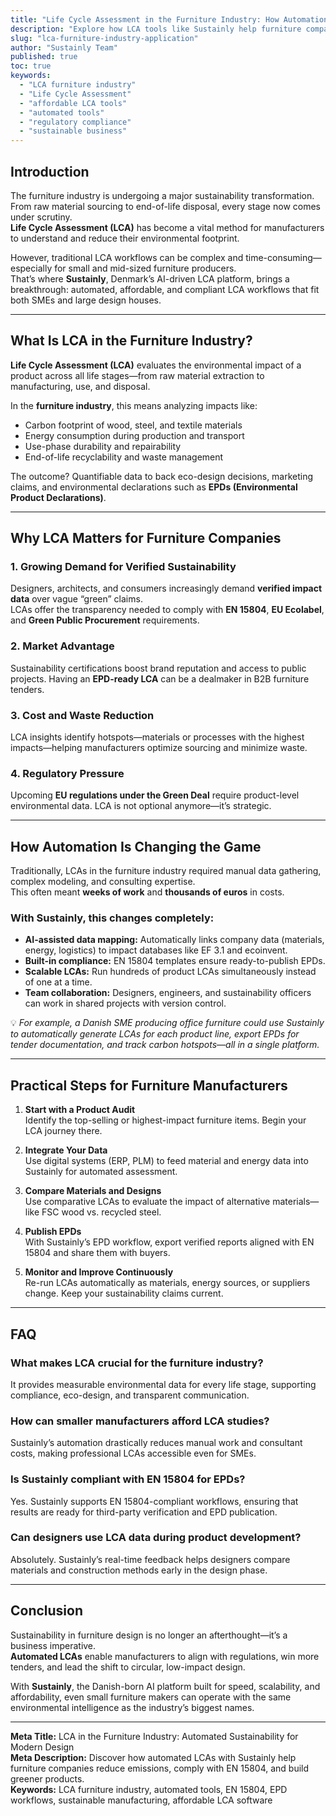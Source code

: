 ```yaml
---
title: "Life Cycle Assessment in the Furniture Industry: How Automation Is Reshaping Sustainable Design"
description: "Explore how LCA tools like Sustainly help furniture companies reduce emissions, meet EN 15804, and scale sustainability affordably."
slug: "lca-furniture-industry-application"
author: "Sustainly Team"
published: true
toc: true
keywords:
  - "LCA furniture industry"
  - "Life Cycle Assessment"
  - "affordable LCA tools"
  - "automated tools"
  - "regulatory compliance"
  - "sustainable business"
---
```


## Introduction

The furniture industry is undergoing a major sustainability transformation. From raw material sourcing to end-of-life disposal, every stage now comes under scrutiny.  
**Life Cycle Assessment (LCA)** has become a vital method for manufacturers to understand and reduce their environmental footprint.

However, traditional LCA workflows can be complex and time-consuming—especially for small and mid-sized furniture producers.  
That’s where **Sustainly**, Denmark’s AI-driven LCA platform, brings a breakthrough: automated, affordable, and compliant LCA workflows that fit both SMEs and large design houses.

---

## What Is LCA in the Furniture Industry?

**Life Cycle Assessment (LCA)** evaluates the environmental impact of a product across all life stages—from raw material extraction to manufacturing, use, and disposal.

In the **furniture industry**, this means analyzing impacts like:

- Carbon footprint of wood, steel, and textile materials  
- Energy consumption during production and transport  
- Use-phase durability and repairability  
- End-of-life recyclability and waste management  

The outcome? Quantifiable data to back eco-design decisions, marketing claims, and environmental declarations such as **EPDs (Environmental Product Declarations)**.

---

## Why LCA Matters for Furniture Companies

### 1. Growing Demand for Verified Sustainability  
Designers, architects, and consumers increasingly demand **verified impact data** over vague “green” claims.  
LCAs offer the transparency needed to comply with **EN 15804**, **EU Ecolabel**, and **Green Public Procurement** requirements.

### 2. Market Advantage  
Sustainability certifications boost brand reputation and access to public projects. Having an **EPD-ready LCA** can be a dealmaker in B2B furniture tenders.

### 3. Cost and Waste Reduction  
LCA insights identify hotspots—materials or processes with the highest impacts—helping manufacturers optimize sourcing and minimize waste.

### 4. Regulatory Pressure  
Upcoming **EU regulations under the Green Deal** require product-level environmental data. LCA is not optional anymore—it’s strategic.

---

## How Automation Is Changing the Game

Traditionally, LCAs in the furniture industry required manual data gathering, complex modeling, and consulting expertise.  
This often meant **weeks of work** and **thousands of euros** in costs.

### With Sustainly, this changes completely:
- **AI-assisted data mapping:** Automatically links company data (materials, energy, logistics) to impact databases like EF 3.1 and ecoinvent.  
- **Built-in compliance:** EN 15804 templates ensure ready-to-publish EPDs.  
- **Scalable LCAs:** Run hundreds of product LCAs simultaneously instead of one at a time.  
- **Team collaboration:** Designers, engineers, and sustainability officers can work in shared projects with version control.  

💡 *For example, a Danish SME producing office furniture could use Sustainly to automatically generate LCAs for each product line, export EPDs for tender documentation, and track carbon hotspots—all in a single platform.*

---

## Practical Steps for Furniture Manufacturers

1. **Start with a Product Audit**  
   Identify the top-selling or highest-impact furniture items. Begin your LCA journey there.

2. **Integrate Your Data**  
   Use digital systems (ERP, PLM) to feed material and energy data into Sustainly for automated assessment.

3. **Compare Materials and Designs**  
   Use comparative LCAs to evaluate the impact of alternative materials—like FSC wood vs. recycled steel.

4. **Publish EPDs**  
   With Sustainly’s EPD workflow, export verified reports aligned with EN 15804 and share them with buyers.

5. **Monitor and Improve Continuously**  
   Re-run LCAs automatically as materials, energy sources, or suppliers change. Keep your sustainability claims current.

---

## FAQ

### What makes LCA crucial for the furniture industry?
It provides measurable environmental data for every life stage, supporting compliance, eco-design, and transparent communication.

### How can smaller manufacturers afford LCA studies?
Sustainly’s automation drastically reduces manual work and consultant costs, making professional LCAs accessible even for SMEs.

### Is Sustainly compliant with EN 15804 for EPDs?
Yes. Sustainly supports EN 15804-compliant workflows, ensuring that results are ready for third-party verification and EPD publication.

### Can designers use LCA data during product development?
Absolutely. Sustainly’s real-time feedback helps designers compare materials and construction methods early in the design phase.

---

## Conclusion

Sustainability in furniture design is no longer an afterthought—it’s a business imperative.  
**Automated LCAs** enable manufacturers to align with regulations, win more tenders, and lead the shift to circular, low-impact design.

With **Sustainly**, the Danish-born AI platform built for speed, scalability, and affordability, even small furniture makers can operate with the same environmental intelligence as the industry’s biggest names.

---

**Meta Title:** LCA in the Furniture Industry: Automated Sustainability for Modern Design  
**Meta Description:** Discover how automated LCAs with Sustainly help furniture companies reduce emissions, comply with EN 15804, and build greener products.  
**Keywords:** LCA furniture industry, automated tools, EN 15804, EPD workflows, sustainable manufacturing, affordable LCA software


